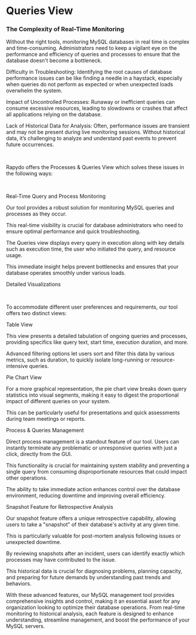 # Queries View


### The Complexity of Real-Time Monitoring 
Without the right tools, monitoring MySQL databases in real time is complex and time-consuming. 
Administrators need to keep a vigilant eye on the performance and efficiency of queries and processes to ensure that the database doesn't become a bottleneck.

Difficulty in Troubleshooting: Identifying the root causes of database performance issues can be like finding a needle in a haystack, especially when queries do not perform as expected or when unexpected loads overwhelm the system.

Impact of Uncontrolled Processes: Runaway or inefficient queries can consume excessive resources, leading to slowdowns or crashes that affect all applications relying on the database.

Lack of Historical Data for Analysis: Often, performance issues are transient and may not be present during live monitoring sessions. Without historical data, it’s challenging to analyze and understand past events to prevent future occurrences.
‍

‍

Rapydo offers the Processes & Queries View which solves these issues in the following ways:

‍

Real-Time Query and Process Monitoring


Our tool provides a robust solution for monitoring MySQL queries and processes as they occur.

This real-time visibility is crucial for database administrators who need to ensure optimal performance and quick troubleshooting.

The Queries view displays every query in execution along with key details such as execution time, the user who initiated the query, and resource usage.

This immediate insight helps prevent bottlenecks and ensures that your database operates smoothly under various loads.
‍

Detailed Visualizations

‍

To accommodate different user preferences and requirements, our tool offers two distinct views:


Table View

This view presents a detailed tabulation of ongoing queries and processes, providing specifics like query text, start time, execution duration, and more.

Advanced filtering options let users sort and filter this data by various metrics, such as duration, to quickly isolate long-running or resource-intensive queries.

Pie Chart View

For a more graphical representation, the pie chart view breaks down query statistics into visual segments, making it easy to digest the proportional impact of different queries on your system.

This can be particularly useful for presentations and quick assessments during team meetings or reports.
‍

Process & Queries Management


Direct process management is a standout feature of our tool. Users can instantly terminate any problematic or unresponsive queries with just a click, directly from the GUI.

This functionality is crucial for maintaining system stability and preventing a single query from consuming disproportionate resources that could impact other operations.

The ability to take immediate action enhances control over the database environment, reducing downtime and improving overall efficiency.
‍

Snapshot Feature for Retrospective Analysis


Our snapshot feature offers a unique retrospective capability, allowing users to take a "snapshot" of their database's activity at any given time.

This is particularly valuable for post-mortem analysis following issues or unexpected downtime.

By reviewing snapshots after an incident, users can identify exactly which processes may have contributed to the issue.

This historical data is crucial for diagnosing problems, planning capacity, and preparing for future demands by understanding past trends and behaviors.
‍

With these advanced features, our MySQL management tool provides comprehensive insights and control, making it an essential asset for any organization looking to optimize their database operations.
From real-time monitoring to historical analysis, each feature is designed to enhance understanding, streamline management, and boost the performance of your MySQL servers.